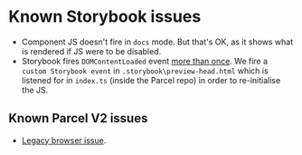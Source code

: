 <Meta title="Web UI Storybook/Introduction/Known Storybook issues" />

# Known Storybook issues
- Component JS doesn't fire in `docs` mode. But that's OK, as it shows what is rendered if JS were to be disabled.
- Storybook fires `DOMContentLoaded` event [more than once](https://github.com/storybookjs/storybook/issues/15753). We fire a `custom Storybook event` in `.storybook\preview-head.html` which is listened for in `index.ts` (inside the Parcel repo) in order to re-initialise the JS.

## Known Parcel V2 issues
- [Legacy browser issue](https://github.com/parcel-bundler/parcel/issues/6676).
